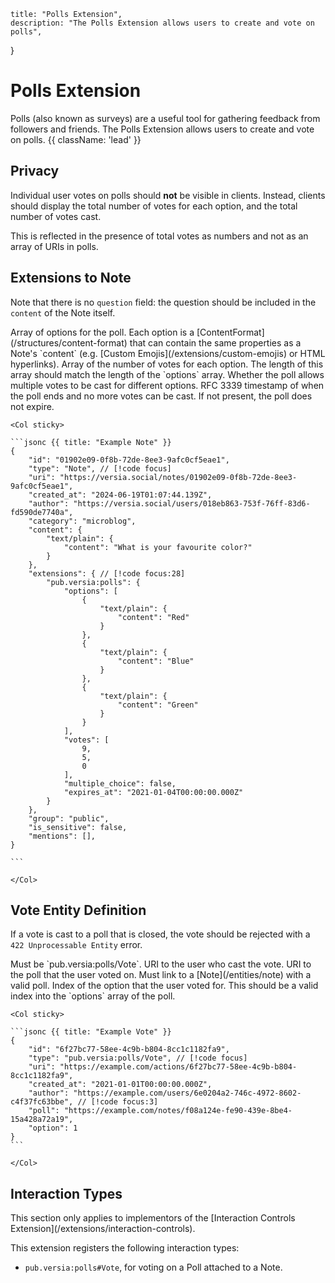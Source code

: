     title: "Polls Extension",
    description: "The Polls Extension allows users to create and vote on polls",
}

# Polls Extension

Polls (also known as surveys) are a useful tool for gathering feedback from followers and friends. The Polls Extension allows users to create and vote on polls. {{ className: 'lead' }}

## Privacy

Individual user votes on polls should **not** be visible in clients. Instead, clients should display the total number of votes for each option, and the total number of votes cast.

This is reflected in the presence of total votes as numbers and not as an array of URIs in polls.

## Extensions to Note

Note that there is no `question` field: the question should be included in the `content` of the Note itself.

<Row>
    <Col>
        <Properties>
            <Property name="options" type="ContentFormat[]" required="true">
                Array of options for the poll. Each option is a [ContentFormat](/structures/content-format) that can contain the same properties as a Note's `content` (e.g. [Custom Emojis](/extensions/custom-emojis) or HTML hyperlinks).
            </Property>
            <Property name="votes" type="number[]" required="true" numberType="u64">
                Array of the number of votes for each option. The length of this array should match the length of the `options` array.
            </Property>
            <Property name="multiple_choice" type="boolean" required="true">
                Whether the poll allows multiple votes to be cast for different options.
            </Property>
            <Property name="expires_at" type="RFC3339" typeLink="/types#rfc3339">
                RFC 3339 timestamp of when the poll ends and no more votes can be cast. If not present, the poll does not expire.
            </Property>
        </Properties>
    </Col>

    <Col sticky>

    ```jsonc {{ title: "Example Note" }}
    {
        "id": "01902e09-0f8b-72de-8ee3-9afc0cf5eae1",
        "type": "Note", // [!code focus]
        "uri": "https://versia.social/notes/01902e09-0f8b-72de-8ee3-9afc0cf5eae1",
        "created_at": "2024-06-19T01:07:44.139Z",
        "author": "https://versia.social/users/018eb863-753f-76ff-83d6-fd590de7740a",
        "category": "microblog",
        "content": {
            "text/plain": {
                "content": "What is your favourite color?"
            }
        },
        "extensions": { // [!code focus:28]
            "pub.versia:polls": {
                "options": [
                    {
                        "text/plain": {
                            "content": "Red"
                        }
                    },
                    {
                        "text/plain": {
                            "content": "Blue"
                        }
                    },
                    {
                        "text/plain": {
                            "content": "Green"
                        }
                    }
                ],
                "votes": [
                    9,
                    5,
                    0
                ],
                "multiple_choice": false,
                "expires_at": "2021-01-04T00:00:00.000Z"
            }
        },
        "group": "public",
        "is_sensitive": false,
        "mentions": [],
    }

    ```
    
    </Col>
</Row>

## Vote Entity Definition

If a vote is cast to a poll that is closed, the vote should be rejected with a `422 Unprocessable Entity` error.

<Row>
    <Col>
        <Properties>
            <Property name="type" type="string" required="true">
                Must be `pub.versia:polls/Vote`.
            </Property>
            <Property name="author" type="URI" required="true" typeLink="/types#uri">
                URI to the user who cast the vote.
            </Property>
            <Property name="poll" type="URI" required="true" typeLink="/types#uri">
                URI to the poll that the user voted on. Must link to a [Note](/entities/note) with a valid poll.
            </Property>
            <Property name="option" type="number" required="true" numberType="u64">
                Index of the option that the user voted for. This should be a valid index into the `options` array of the poll.
            </Property>
        </Properties>
    </Col>

    <Col sticky>

    ```jsonc {{ title: "Example Vote" }}
    {
        "id": "6f27bc77-58ee-4c9b-b804-8cc1c1182fa9",
        "type": "pub.versia:polls/Vote", // [!code focus]
        "uri": "https://example.com/actions/6f27bc77-58ee-4c9b-b804-8cc1c1182fa9",
        "created_at": "2021-01-01T00:00:00.000Z",
        "author": "https://example.com/users/6e0204a2-746c-4972-8602-c4f37fc63bbe", // [!code focus:3]
        "poll": "https://example.com/notes/f08a124e-fe90-439e-8be4-15a428a72a19",
        "option": 1
    }
    ```
    
    </Col>
</Row>

## Interaction Types

<Note>
    This section only applies to implementors of the [Interaction Controls Extension](/extensions/interaction-controls).
</Note>

This extension registers the following interaction types:
- `pub.versia:polls#Vote`, for voting on a Poll attached to a Note.
